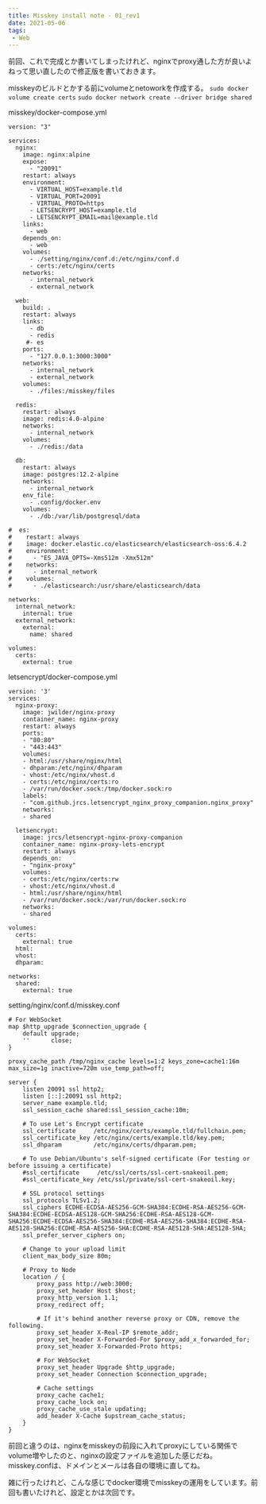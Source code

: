 ```yaml
---
title: Misskey install note - 01_rev1
date: 2021-05-06
tags:
 - Web
---
```

前回、これで完成とか書いてしまったけれど、nginxでproxy通した方が良いよねって思い直したので修正版を書いておきます。

misskeyのビルドとかする前にvolumeとnetoworkを作成する。
` sudo docker volume create certs `
` sudo docker network create --driver bridge shared `

misskey/docker-compose.yml
```
version: "3"

services:
  nginx:
    image: nginx:alpine
    expose:
      - "20091"
    restart: always
    environment:
      - VIRTUAL_HOST=example.tld
      - VIRTUAL_PORT=20091
      - VIRTUAL_PROTO=https
      - LETSENCRYPT_HOST=example.tld
      - LETSENCRYPT_EMAIL=mail@example.tld
    links:
      - web
    depends_on:
      - web
    volumes:
      - ./setting/nginx/conf.d:/etc/nginx/conf.d
      - certs:/etc/nginx/certs
    networks:
      - internal_network
      - external_network

  web:
    build: .
    restart: always
    links:
      - db
      - redis
     #- es
    ports:
      - "127.0.0.1:3000:3000"
    networks:
      - internal_network
      - external_network
    volumes:
      - ./files:/misskey/files

  redis:
    restart: always
    image: redis:4.0-alpine
    networks:
      - internal_network
    volumes:
      - ./redis:/data

  db:
    restart: always
    image: postgres:12.2-alpine
    networks:
      - internal_network
    env_file:
      - .config/docker.env
    volumes:
      - ./db:/var/lib/postgresql/data

#  es:
#    restart: always
#    image: docker.elastic.co/elasticsearch/elasticsearch-oss:6.4.2
#    environment:
#      - "ES_JAVA_OPTS=-Xms512m -Xmx512m"
#    networks:
#      - internal_network
#    volumes:
#      - ./elasticsearch:/usr/share/elasticsearch/data

networks:
  internal_network:
    internal: true
  external_network:
    external:
      name: shared

volumes:
  certs:
    external: true
```

letsencrypt/docker-compose.yml
```
version: '3'
services:
  nginx-proxy:
    image: jwilder/nginx-proxy
    container_name: nginx-proxy
    restart: always
    ports:
    - "80:80"
    - "443:443"
    volumes:
    - html:/usr/share/nginx/html
    - dhparam:/etc/nginx/dhparam
    - vhost:/etc/nginx/vhost.d
    - certs:/etc/nginx/certs:ro
    - /var/run/docker.sock:/tmp/docker.sock:ro
    labels:
    - "com.github.jrcs.letsencrypt_nginx_proxy_companion.nginx_proxy"
    networks:
    - shared

  letsencrypt:
    image: jrcs/letsencrypt-nginx-proxy-companion
    container_name: nginx-proxy-lets-encrypt
    restart: always
    depends_on:
    - "nginx-proxy"
    volumes:
    - certs:/etc/nginx/certs:rw
    - vhost:/etc/nginx/vhost.d
    - html:/usr/share/nginx/html
    - /var/run/docker.sock:/var/run/docker.sock:ro
    networks:
    - shared

volumes:
  certs:
    external: true
  html:
  vhost:
  dhparam:

networks:
  shared:
    external: true
```

setting/nginx/conf.d/misskey.conf
```
# For WebSocket
map $http_upgrade $connection_upgrade {
    default upgrade;
    ''      close;
}

proxy_cache_path /tmp/nginx_cache levels=1:2 keys_zone=cache1:16m max_size=1g inactive=720m use_temp_path=off;

server {
    listen 20091 ssl http2;
    listen [::]:20091 ssl http2;
    server_name example.tld;
    ssl_session_cache shared:ssl_session_cache:10m;

    # To use Let's Encrypt certificate
    ssl_certificate     /etc/nginx/certs/example.tld/fullchain.pem;
    ssl_certificate_key /etc/nginx/certs/example.tld/key.pem;
    ssl_dhparam         /etc/nginx/certs/dhparam.pem;

    # To use Debian/Ubuntu's self-signed certificate (For testing or before issuing a certificate)
    #ssl_certificate     /etc/ssl/certs/ssl-cert-snakeoil.pem;
    #ssl_certificate_key /etc/ssl/private/ssl-cert-snakeoil.key;

    # SSL protocol settings
    ssl_protocols TLSv1.2;
    ssl_ciphers ECDHE-ECDSA-AES256-GCM-SHA384:ECDHE-RSA-AES256-GCM-SHA384:ECDHE-ECDSA-AES128-GCM-SHA256:ECDHE-RSA-AES128-GCM-SHA256:ECDHE-ECDSA-AES256-SHA384:ECDHE-RSA-AES256-SHA384:ECDHE-RSA-AES128-SHA256:ECDHE-RSA-AES256-SHA:ECDHE-RSA-AES128-SHA:AES128-SHA;
    ssl_prefer_server_ciphers on;

    # Change to your upload limit
    client_max_body_size 80m;

    # Proxy to Node
    location / {
        proxy_pass http://web:3000;
        proxy_set_header Host $host;
        proxy_http_version 1.1;
        proxy_redirect off;

        # If it's behind another reverse proxy or CDN, remove the following.
        proxy_set_header X-Real-IP $remote_addr;
        proxy_set_header X-Forwarded-For $proxy_add_x_forwarded_for;
        proxy_set_header X-Forwarded-Proto https;

        # For WebSocket
        proxy_set_header Upgrade $http_upgrade;
        proxy_set_header Connection $connection_upgrade;

        # Cache settings
        proxy_cache cache1;
        proxy_cache_lock on;
        proxy_cache_use_stale updating;
        add_header X-Cache $upstream_cache_status;
    }
}
```

前回と違うのは、nginxをmisskeyの前段に入れてproxyにしている関係でvolume増やしたのと、nginxの設定ファイルを追加した感じだね。misskey.confは、ドメインとメールは各自の環境に直してね。

雑に行ったけれど、こんな感じでdocker環境でmisskeyの運用をしています。前回も書いたけれど、設定とかは次回です。
